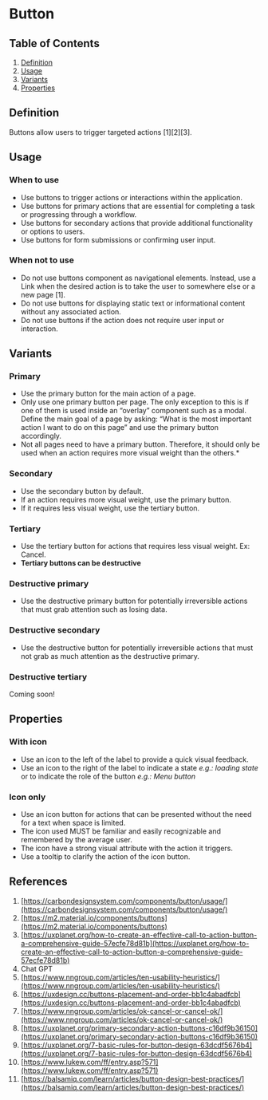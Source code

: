 
# Button
<Meta of={ButtonStories} />

## Table of Contents
1. [Definition](#definition)
2. [Usage](#usage)
3. [Variants](#variants)
4. [Properties](#properties)

## Definition
Buttons allow users to trigger targeted actions [1][2][3].
<Canvas of={ButtonStories.Primary} />

## Usage
### When to use
- Use buttons to trigger actions or interactions within the application.
- Use buttons for primary actions that are essential for completing a task or progressing through a workflow.
- Use buttons for secondary actions that provide additional functionality or options to users.
- Use buttons for form submissions or confirming user input.

### When not to use
- Do not use buttons component as navigational elements. Instead, use a Link when the desired action is to take the user to somewhere else or a new page [1].
- Do not use buttons for displaying static text or informational content without any associated action.
- Do not use buttons if the action does not require user input or interaction.

## Variants

### Primary
- Use the primary button for the main action of a page.
- Only use one primary button per page. The only exception to this is if one of them is used inside an “overlay” component such as a modal.
  Define the main goal of a page by asking: “What is the most important action I want to do on this page” and use the primary button accordingly.
- Not all pages need to have a primary button. Therefore, it should only be used when an action requires more visual weight than the others.*
<Canvas of={ButtonStories.Primary} />

### Secondary
- Use the secondary button by default.
- If an action requires more visual weight, use the primary button.
- If it requires less visual weight, use the tertiary button.
<Canvas of={ButtonStories.Secondary} />

### Tertiary
- Use the tertiary button for actions that requires less visual weight. Ex: Cancel.
- **Tertiary buttons can be destructive**
<Canvas of={ButtonStories.Tertiary} />

### Destructive primary
- Use the destructive primary button for potentially irreversible actions that must grab attention such as losing data.
<Canvas of={ButtonStories.DestructivePrimary} />

### Destructive secondary
- Use the destructive button for potentially irreversible actions that must not grab as much attention as the destructive primary.
<Canvas of={ButtonStories.DestructiveSecondary} />

### Destructive tertiary
Coming soon!

## Properties
### With icon
- Use an icon to the left of the label to provide a quick visual feedback.
- Use an icon to the right of the label to indicate a state *e.g.: loading state* or to indicate the role of the button *e.g.: Menu button*
<Canvas of={ButtonStories.PrimaryWithIcon} />

### Icon only
- Use an icon button for actions that can be presented without the need for a text when space is limited.
- The icon used MUST be familiar and easily recognizable and remembered by the average user.
- The icon have a strong visual attribute with the action it triggers.
- Use a tooltip to clarify the action of the icon button.

<ArgTypes of={Button} />

## References
1. [https://carbondesignsystem.com/components/button/usage/](https://carbondesignsystem.com/components/button/usage/)
2. [https://m2.material.io/components/buttons](https://m2.material.io/components/buttons)
3. [https://uxplanet.org/how-to-create-an-effective-call-to-action-button-a-comprehensive-guide-57ecfe78d81b](https://uxplanet.org/how-to-create-an-effective-call-to-action-button-a-comprehensive-guide-57ecfe78d81b)
4. Chat GPT
5. [https://www.nngroup.com/articles/ten-usability-heuristics/](https://www.nngroup.com/articles/ten-usability-heuristics/)
6. [https://uxdesign.cc/buttons-placement-and-order-bb1c4abadfcb](https://uxdesign.cc/buttons-placement-and-order-bb1c4abadfcb)
7. [https://www.nngroup.com/articles/ok-cancel-or-cancel-ok/](https://www.nngroup.com/articles/ok-cancel-or-cancel-ok/)
8. [https://uxplanet.org/primary-secondary-action-buttons-c16df9b36150](https://uxplanet.org/primary-secondary-action-buttons-c16df9b36150)
9. [https://uxplanet.org/7-basic-rules-for-button-design-63dcdf5676b4](https://uxplanet.org/7-basic-rules-for-button-design-63dcdf5676b4)
10. [https://www.lukew.com/ff/entry.asp?571](https://www.lukew.com/ff/entry.asp?571)
11. [https://balsamiq.com/learn/articles/button-design-best-practices/](https://balsamiq.com/learn/articles/button-design-best-practices/)
